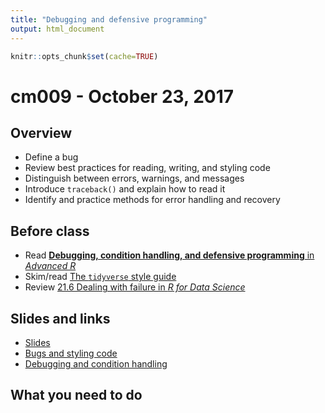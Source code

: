 ```yaml
---
title: "Debugging and defensive programming"
output: html_document
---
```


```r
knitr::opts_chunk$set(cache=TRUE)
```

# cm009 - October 23, 2017

## Overview

* Define a bug
* Review best practices for reading, writing, and styling code
* Distinguish between errors, warnings, and messages
* Introduce `traceback()` and explain how to read it
* Identify and practice methods for error handling and recovery

## Before class

* Read [**Debugging, condition handling, and defensive programming** in *Advanced R*](http://adv-r.had.co.nz/Exceptions-Debugging.html)
* Skim/read [The `tidyverse` style guide](http://style.tidyverse.org/)
* Review [21.6 Dealing with failure in *R for Data Science*](http://r4ds.had.co.nz/iteration.html#dealing-with-failure)

## Slides and links

* [Slides](extras/cm009_slides.html)
* [Bugs and styling code](program_style.html)
* [Debugging and condition handling](program_condition_handle.html)

## What you need to do


